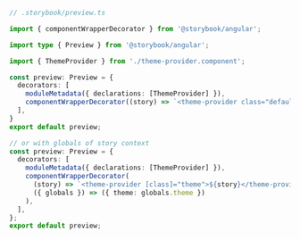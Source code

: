 ```ts
// .storybook/preview.ts

import { componentWrapperDecorator } from '@storybook/angular';

import type { Preview } from '@storybook/angular';

import { ThemeProvider } from './theme-provider.component';

const preview: Preview = {
  decorators: [
    moduleMetadata({ declarations: [ThemeProvider] }),
    componentWrapperDecorator((story) => `<theme-provider class="default">${story}</theme-provider>`),
  ],
}
export default preview;

// or with globals of story context
const preview: Preview = {
  decorators: [
    moduleMetadata({ declarations: [ThemeProvider] }),
    componentWrapperDecorator(
      (story) => `<theme-provider [class]="theme">${story}</theme-provider>`,
      ({ globals }) => ({ theme: globals.theme })
    ),
  ],
};
export default preview;
```
